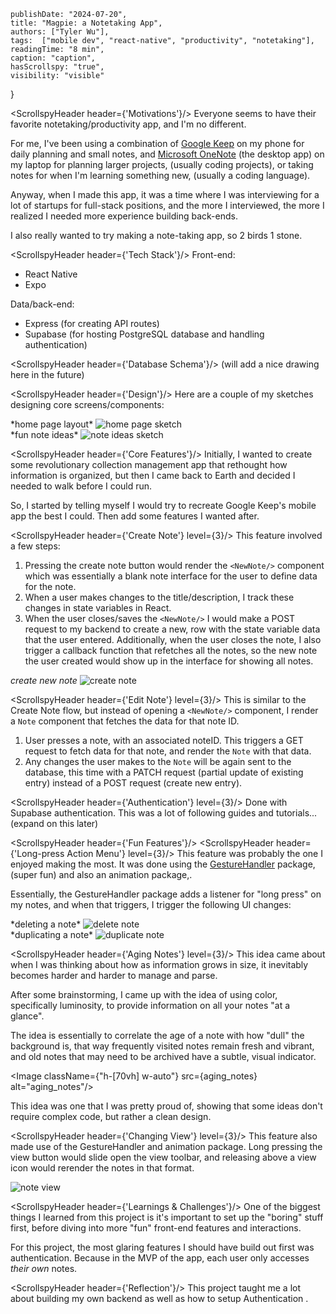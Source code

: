 
    publishDate: "2024-07-20",
    title: "Magpie: a Notetaking App",
    authors: ["Tyler Wu"],
    tags:  ["mobile dev", "react-native", "productivity", "notetaking"],
    readingTime: "8 min",
    caption: "caption",
    hasScrollspy: "true",
    visibility: "visible"
}

<div className="flex gap-3">
<GithubIcon link={'https://github.com/tylerwu2222/magpie/tree/main'} text={'repo'} size={20}/>
</div>

<ScrollspyHeader header={'Motivations'}/>
Everyone seems to have their favorite notetaking/productivity app, and I'm no different. 

For me, I've been using a combination of [Google Keep](https://keep.google.com/) on my phone for daily planning and small notes, 
and [Microsoft OneNote](https://en.wikipedia.org/wiki/Microsoft_OneNote) (the desktop app) on my laptop for planning larger projects, (usually coding projects), 
or taking notes for when I'm learning something new, (usually a coding language).

Anyway, when I made this app, it was a time where I was interviewing for a lot of startups for full-stack positions, and the more I interviewed, 
the more I realized I needed more experience building back-ends.

I also really wanted to try making a note-taking app, so 2 birds 1 stone. 


<ScrollspyHeader header={'Tech Stack'}/>
<span className="underline">Front-end:</span>
- React Native
- Expo

<span className="underline">Data/back-end:</span>
- Express (for creating API routes)
- Supabase (for hosting PostgreSQL database and handling authentication)

<ScrollspyHeader header={'Database Schema'}/>
(will add a nice drawing here in the future)

<ScrollspyHeader header={'Design'}/>
Here are a couple of my sketches designing core screens/components:

<div className="grid grid-cols-2">
    <div>
    *home page layout*
    <Image  className="h-[70vh] w-auto" src={home_page} alt="home page sketch" />
    </div>
    <div>
    *fun note ideas*
    <Image  className="h-[70vh] w-auto" src={card_modes} alt="note ideas sketch" />
    </div>
</div>

<ScrollspyHeader header={'Core Features'}/>
Initially, I wanted to create some revolutionary collection management app that rethought how information is organized, but then I came back to Earth and decided I needed to walk before I could run.

So, I started by telling myself I would try to recreate Google Keep's mobile app the best I could. Then add some features I wanted after.

<ScrollspyHeader header={'Create Note'} level={3}/>
This feature involved a few steps:
1. Pressing the create note button would render the `<NewNote/>` component which was essentially a blank note interface for the user to define data for the note.
2. When a user makes changes to the title/description, I track these changes in state variables in React.
3. When the user closes/saves the `<NewNote/>` I would make a POST request to my backend to create a new, row with the state variable data that the user entered.
Additionally, when the user closes the note, I also trigger a callback function that refetches all the notes, so the new note the user created would show up in the interface for showing all notes.

*create new note*
<img src="https://i.giphy.com/media/v1.Y2lkPTc5MGI3NjExdHJiOW4ybHIwejFmNXFiYjgzczcwYzF2NGs3bXN0ZXNmdnliOHBlYiZlcD12MV9pbnRlcm5hbF9naWZfYnlfaWQmY3Q9Zw/iLpGRmVUz70NPU4mei/giphy.gif" alt="create note"/>

<ScrollspyHeader header={'Edit Note'} level={3}/>
This is similar to the Create Note flow, but instead of opening a `<NewNote/>` component, I render a `Note` component that fetches the data for that note ID.
1. User presses a note, with an associated noteID. This triggers a GET request to fetch data for that note, and render the `Note` with that data.
2. Any changes the user makes to the `Note` will be again sent to the database, this time with a PATCH request (partial update of existing entry) instead of a POST request (create new entry).

<ScrollspyHeader header={'Authentication'} level={3}/>
Done with Supabase authentication. This was a lot of following guides and tutorials...
(expand on this later)

<ScrollspyHeader header={'Fun Features'}/>
<ScrollspyHeader header={'Long-press Action Menu'} level={3}/>
This feature was probably the one I enjoyed making the most. It was done using the [GestureHandler]() package, (super fun) and also an animation package,.

Essentially, the GestureHandler package adds a listener for "long press" on my notes, and when that triggers, I trigger the following UI changes:

<div className="grid grid-cols-2 gap-4">
    <div>
    *deleting a note*
    <img className="h-[70vh]" src="https://i.giphy.com/media/v1.Y2lkPTc5MGI3NjExM3VydWx0bzR3ZjZ3djF3dDZsM3cyZDI4a3hwOXpxZ3EybGJnNWtmdCZlcD12MV9pbnRlcm5hbF9naWZfYnlfaWQmY3Q9Zw/Gk6Gegz2zr2Nk2cLfp/giphy.gif" alt="delete note"/>
    </div>
    <div>
    *duplicating a note*
    <img className="h-[70vh]" src="https://i.giphy.com/media/v1.Y2lkPTc5MGI3NjExajUzaXBreGpneDFkbWEwZzQ2b212Y3h2ZG14NTdqaTZraHJubWQ1NyZlcD12MV9pbnRlcm5hbF9naWZfYnlfaWQmY3Q9Zw/DusPcUthzowZPJGRBG/giphy.gif" alt="duplicate note"/>
    </div>
</div>


<ScrollspyHeader header={'Aging Notes'} level={3}/>
This idea came about when I was thinking about how as information grows in size, it inevitably becomes harder and harder to manage and parse.

After some brainstorming, I came up with the idea of using color, specifically luminosity, to provide information on all your notes "at a glance".

The idea is essentially to correlate the age of a note with how "dull" the background is, that way frequently visited notes remain fresh and vibrant, 
and old notes that may need to be archived have a subtle, visual indicator. 

<Image className={"h-[70vh] w-auto"} src={aging_notes} alt="aging_notes"/>

This idea was one that I was pretty proud of, showing that some ideas don't require complex code, but rather a clean design.

<ScrollspyHeader header={'Changing View'} level={3}/>
This feature also made use of the GestureHandler and animation package. Long pressing the view button would slide open the view toolbar, and releasing above a view icon would rerender the notes in that format.

<img src="https://i.giphy.com/media/v1.Y2lkPTc5MGI3NjExN2VmanJ3ejRucWJvb2dueGxzdHZ4bGd1dDN3eG8ydWhubGNoMnppbiZlcD12MV9pbnRlcm5hbF9naWZfYnlfaWQmY3Q9Zw/47o1CWpxUl5Wo1rg9t/giphy.gif" alt="note view" />


<ScrollspyHeader header={'Learnings & Challenges'}/>
One of the biggest things I learned from this project is it's important to set up the "boring" stuff first, before diving into more "fun" front-end features and interactions.

For this project, the most glaring features I should have build out first was authentication. Because in the MVP of the app, each user only accesses *their own* notes.

<ScrollspyHeader header={'Reflection'}/>
This project taught me a lot about building my own backend as well as how to setup Authentication .